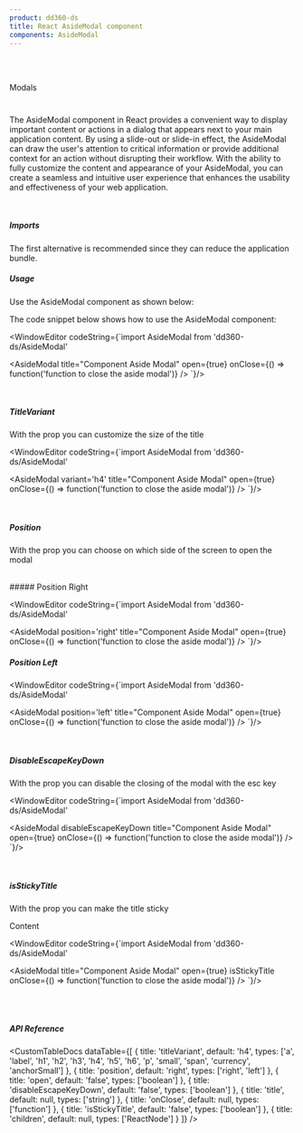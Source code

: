 ```yaml
---
product: dd360-ds
title: React AsideModal component
components: AsideModal
---
```


<br id='top' />
<br />

<Label>Modals</Label>

# <HeaderDocCustom title="AsideModal" pathUrl="modals-asidemodal--aside-modal" />


The AsideModal component in React provides a convenient way to display important content or actions in a dialog that appears next to your main application
content. By using a slide-out or slide-in effect, the AsideModal can draw the user's attention to critical information or provide additional context for an
action without disrupting their workflow. With the ability to fully customize the content and appearance of your AsideModal, you can create a seamless and
intuitive user experience that enhances the usability and effectiveness of your web application.

<br />

##### <span name="floating-nav">Imports</span>

The first alternative is recommended since they can reduce the application bundle.

<WindowEditor codeString="import AsideModal from 'dd360-ds/AsideModal'" />

<WindowEditor codeString="import { AsideModal } from 'dd360-ds'" />

##### <span name="floating-nav">Usage</span>

Use the AsideModal component as shown below:

<Playground>
    <AsideModalCustom />
</Playground>

The code snippet below shows how to use the AsideModal component:

<WindowEditor
  codeString={`import AsideModal from 'dd360-ds/AsideModal'

<AsideModal 
    title="Component Aside Modal" 
    open={true} 
    onClose={() => function('function to close the aside modal')} 
/>
`}/>

<br />

##### <span name="floating-nav">TitleVariant</span>

With the prop <TagDocs text='titleVariant' /> you can customize the size of the title

<Playground>
    <AsideModalCustom haveVariants={true} />
</Playground>

<WindowEditor
  codeString={`import AsideModal from 'dd360-ds/AsideModal'

<AsideModal 
    variant='h4' 
    title="Component Aside Modal" 
    open={true} 
    onClose={() => function('function to close the aside modal')} 
/>
`}/>

<br />

##### <span name="floating-nav">Position</span>

With the prop <TagDocs text='position' /> you can choose on which side of the screen to open the modal

<br />
##### Position Right

<Playground>
    <AsideModalCustom positionAsideModal="right" />
</Playground>

<WindowEditor
  codeString={`import AsideModal from 'dd360-ds/AsideModal'

<AsideModal 
    position='right' 
    title="Component Aside Modal" 
    open={true} 
    onClose={() => function('function to close the aside modal')}
/>
`}/>

##### Position Left

<Playground>
    <AsideModalCustom positionAsideModal="left" />
</Playground>

<WindowEditor
  codeString={`import AsideModal from 'dd360-ds/AsideModal'

<AsideModal 
    position='left' 
    title="Component Aside Modal" 
    open={true} 
    onClose={() => function('function to close the aside modal')}
/>
`}/>

<br />

##### <span name="floating-nav">DisableEscapeKeyDown</span>

With the prop <TagDocs text='disableEscapeKeyDown' /> you can disable the closing of the modal with the esc key

<Playground>
    <AsideModalCustom propsCustom={{ disableEscapeKeyDown: true }} />
</Playground>

<WindowEditor
  codeString={`import AsideModal from 'dd360-ds/AsideModal'

<AsideModal 
    disableEscapeKeyDown 
    title="Component Aside Modal" 
    open={true} 
    onClose={() => function('function to close the aside modal')}
/>
`}/>

<br />

##### <span name="floating-nav">isStickyTitle</span>

With the prop <TagDocs text='IsStickyTitle' /> you can make the title sticky

<Playground>
    <AsideModalCustom title="Component Aside Modal" isStickyTitle>
        <div style={{ padding: '20px', height: '1200px' }}>
            <p>Content</p>
        </div>
    </AsideModalCustom>
</Playground>

<WindowEditor
  codeString={`import AsideModal from 'dd360-ds/AsideModal'

<AsideModal 
    title="Component Aside Modal" 
    open={true} 
    isStickyTitle
    onClose={() => function('function to close the aside modal')}
/>
`}/>


<br />
<br />

##### <span name="floating-nav">API Reference</span>

<CustomTableDocs
    dataTable={[
        { title: 'titleVariant', default: 'h4', types: ['a', 'label', 'h1', 'h2', 'h3', 'h4', 'h5', 'h6', 'p', 'small', 'span', 'currency', 'anchorSmall'] },
        { title: 'position', default: 'right', types: ['right', 'left'] },
        { title: 'open', default: 'false', types: ['boolean'] },
        { title: 'disableEscapeKeyDown', default: 'false', types: ['boolean'] },
        { title: 'title', default: null, types: ['string'] },
        { title: 'onClose', default: null, types: ['function'] },
        { title: 'isStickyTitle', default: 'false', types: ['boolean'] },
        { title: 'children', default: null, types: ['ReactNode'] }
    ]}
/>

<AlertReactKnowledge />

<BackAndForwardController />